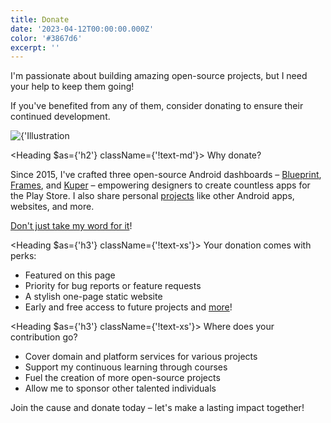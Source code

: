 ```yaml
---
title: Donate
date: '2023-04-12T00:00:00.000Z'
color: '#3867d6'
excerpt: ''
---
```


<div className="grid grid-cols-1 gap-12 tablet-sm:-mb-24 tablet-sm:items-center tablet-sm:gap-24 tablet-sm:[grid-template-columns:1fr_auto] max-w-full">
  <div className="flex flex-col gap-8 flex-1">
    <p>
      I'm passionate about building amazing open-source projects, but I need
      your help to keep them going!
    </p>
    <p>
      If you've benefited from any of them, consider donating to ensure their
      continued development.
    </p>
  </div>
  <Image
    src={'/static/images/donate/3.png'}
    alt={'Illustration of person with big heart'}
    size={144}
    className="[grid-row:1] tablet-sm:[grid-column:2] max-w-[192px] !my-0 tablet-sm:!-mt-8 mx-auto -scale-x-100 filter drop-shadow-doodle"
  />
</div>

<Heading $as={'h2'} className={'!text-md'}>
  Why donate?
</Heading>

Since 2015, I've crafted three open-source Android dashboards – [Blueprint](https://github.com/jahirfiquitiva/blueprint), [Frames](https://github.com/jahirfiquitiva/frames), and [Kuper](https://github.com/jahirfiquitiva/kuper) – empowering designers to create countless apps for the Play Store. I also share personal [projects](/projects) like other Android apps, websites, and more.

[Don't just take my word for it](#testimonials)!

<Heading $as={'h3'} className={'!text-xs'}>
  Your donation comes with perks:
</Heading>

- Featured on this page
- Priority for bug reports or feature requests
- A stylish one-page static website
- Early and free access to future projects and [more](https://github.com/sponsors/jahirfiquitiva/)!

<Heading $as={'h3'} className={'!text-xs'}>
  Where does your contribution go?
</Heading>

- Cover domain and platform services for various projects
- Support my continuous learning through courses
- Fuel the creation of more open-source projects
- Allow me to sponsor other talented individuals

Join the cause and donate today – let's make a lasting impact together!
